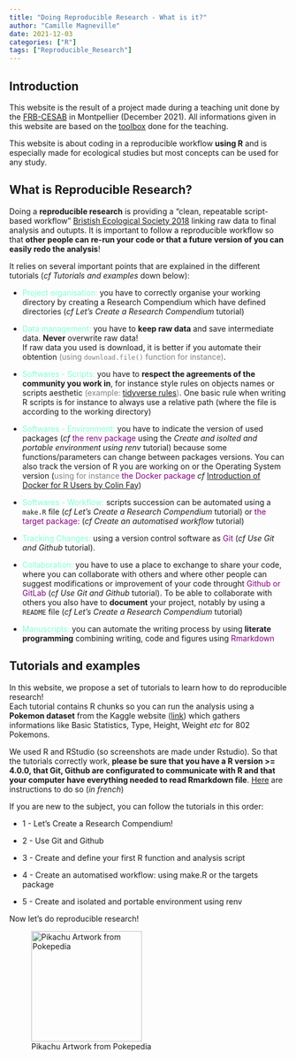 ```yaml
---
title: "Doing Reproducible Research - What is it?"
author: "Camille Magneville"
date: 2021-12-03
categories: ["R"]
tags: ["Reproducible_Research"]
---
```


## Introduction


This website is the result of a project made during a teaching unit done by the 
[FRB-CESAB](https://www.fondationbiodiversite.fr/en/about-the-foundation/le-cesab/)
in Montpellier (December 2021). All informations given in this website are
based on the [toolbox](https://frbcesab.github.io/datatoolbox/) done for the teaching.


This website is about coding in a reproducible workflow **using R** and is especially made for ecological studies but most concepts can be used for any study.




## What is Reproducible Research?


Doing a **reproducible research** is providing a "clean, repeatable script-based workflow" [Bristish Ecological Society 2018](https://www.britishecologicalsociety.org/wp-content/uploads/2017/12/guide-to-reproducible-code.pdf) linking raw data to final analysis and outupts. It is important to follow a reproducible workflow so that **other people can re-run your code or that a future version of you can easily redo the analysis**! 


It relies on several important points that are explained in the different tutorials (*cf Tutorials and examples* down below):


* <span style="color: aquamarine;">Project organisation:</span> you have to correctly organise your working directory by creating a Research Compendium which have defined directories  (*cf Let's Create a Research Compendium* tutorial)


* <span style="color: aquamarine;">Data management:</span> you have to **keep raw data** and 
save intermediate data. **Never** overwrite raw data!  
If raw data you used is download, it is better if you automate their obtention <span style="color: grey;">(using `download.file()` function for instance)</span>. 


* <span style="color: aquamarine;">Softwares - Scripts:</span> you have to **respect the agreements of the community you work in**, for instance style rules on objects names or scripts aesthetic <span style="color: grey;">(example: [tidyverse rules](https://style.tidyverse.org/))</span>. One basic rule when writing R scripts is for instance to always use a relative path (where the file is according to the working directory)


* <span style="color: aquamarine;">Softwares - Environment:</span> you have to indicate the version of used packages (*cf* <span style="color: purple;">the renv package</span> using the *Create and isolted and portable environment using renv* tutorial) because some functions/parameters can change between packages versions. You can also track the version of R you are working on or the Operating System version (<span style="color: grey;">using for instance</span> <span style="color: purple;">the Docker package</span> *cf* [Introduction of Docker for R Users by Colin Fay](https://colinfay.me/docker-r-reproducibility/))


* <span style="color: aquamarine;">Softwares - Workflow:</span> scripts succession can be automated using a `make.R` file (*cf Let's Create a Research Compendium* tutorial) or <span style="color: purple;">the target package:</span> (*cf Create an automatised workflow* tutorial)


* <span style="color: aquamarine;">Tracking Changes:</span> using a version control software as  <span style="color: purple;">Git</span> (*cf Use Git and Github* tutorial).


* <span style="color: aquamarine;">Collaboration:</span> you have to use a place to exchange to share your code, where you can collaborate with others and where other people can suggest modifications or improvement of your code throught <span style="color: purple;">Github or GitLab</span> (*cf Use Git and Github* tutorial). To be able to collaborate with others you also have to **document** your project, notably by using a `README` file (*cf Let's Create a Research Compendium* tutorial)


* <span style="color: aquamarine;">Manuscripts:</span> you can automate the writing process by using **literate programming** combining writing, code and figures using <span style="color: purple;">Rmarkdown</span> 




## Tutorials and examples


In this website, we propose a set of tutorials to learn how to do reproducible research!  
Each tutorial contains R chunks so you can run the analysis using a **Pokemon dataset** from the Kaggle website ([link](https://www.kaggle.com/rounakbanik/pokemon)) which gathers informations like Basic Statistics, Type, Height, Weight *etc* for 802 Pokemons.



We used R and RStudio (so screenshots are made under Rstudio). So that the tutorials correctly work, **please be sure that you have a R version >= 4.0.0, that Git, Github are configurated to communicate with R and that your computer have everything needed to read Rmarkdown file**.
[Here](https://frbcesab.github.io/datatoolbox/instructions.html) are instructions to do so (*in french*) 


If you are new to the subject, you can follow the tutorials in this order:

* 1 - Let's Create a Research Compendium!

* 2 - Use Git and Github 

* 3 - Create and define your first R function and analysis script

* 4 - Create an automatised workflow: using make.R or the targets package

* 5 - Create and isolated and portable environment using renv


Now let's do reproducible research!


![Pikachu Artwork from Pokepedia](index_files/images/Pikachu_Pokepedia.png){width=200px}


